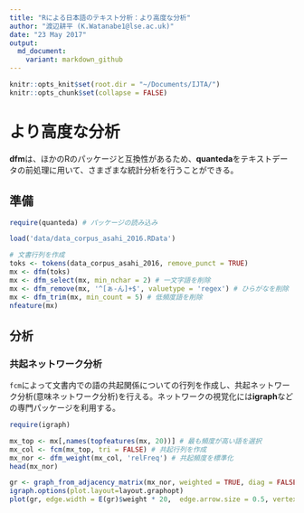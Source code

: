 ```yaml
---
title: "Rによる日本語のテキスト分析：より高度な分析"
author: "渡辺耕平 (K.Watanabe1@lse.ac.uk)"
date: "23 May 2017"
output:
  md_document:
    variant: markdown_github
---
```


```r
knitr::opts_knit$set(root.dir = "~/Documents/IJTA/")
knitr::opts_chunk$set(collapse = FALSE)
```

# より高度な分析
**dfm**は、ほかのRのパッケージと互換性があるため、**quanteda**をテキストデータの前処理に用いて、さまざまな統計分析を行うことができる。

## 準備
```r
require(quanteda) # パッケージの読み込み
```

```r
load('data/data_corpus_asahi_2016.RData')

# 文書行列を作成
toks <- tokens(data_corpus_asahi_2016, remove_punct = TRUE)
mx <- dfm(toks)
mx <- dfm_select(mx, min_nchar = 2) # 一文字語を削除
mx <- dfm_remove(mx, '^[ぁ-ん]+$', valuetype = 'regex') # ひらがなを削除
mx <- dfm_trim(mx, min_count = 5) # 低頻度語を削除
nfeature(mx)
```

## 分析

### 共起ネットワーク分析
`fcm`によって文書内での語の共起関係についての行列を作成し、共起ネットワーク分析(意味ネットワーク分析)を行える。ネットワークの視覚化には**igraph**などの専門パッケージを利用する。
```r
require(igraph)
```

```r
mx_top <- mx[,names(topfeatures(mx, 20))] # 最も頻度が高い語を選択
mx_col <- fcm(mx_top, tri = FALSE) # 共起行列を作成
mx_nor <- dfm_weight(mx_col, 'relFreq') # 共起頻度を標準化
head(mx_nor)
```
```r
gr <- graph_from_adjacency_matrix(mx_nor, weighted = TRUE, diag = FALSE) # グラフオブジェクトを作成
igraph.options(plot.layout=layout.graphopt)
plot(gr, edge.width = E(gr)$weight * 20,  edge.arrow.size = 0.5, vertex.size = 30)

```
